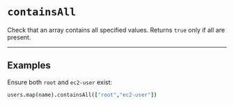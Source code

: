 # `containsAll`

Check that an array contains all specified values. Returns `true` only if all are present.

---

## Examples

Ensure both `root` and `ec2-user` exist:

```coffee
users.map(name).containsAll(["root","ec2-user"])
```
